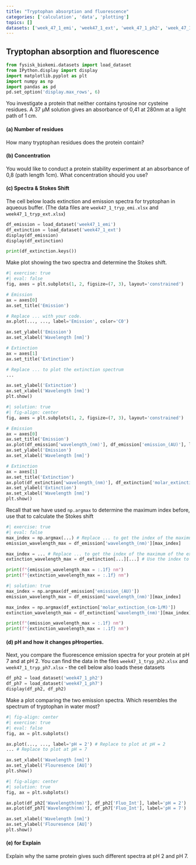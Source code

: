 ```yaml
---
title: "Tryptophan absorption and fluorescence"
categories: ['calculation', 'data', 'plotting']
topics: []
datasets: ['week_47_1_emi', 'week47_1_ext', 'week_47_1_ph2', 'week_47_1_ph7']
---
```



## Tryptophan absorption and fluorescence

```python
from fysisk_biokemi.datasets import load_dataset
from IPython.display import display
import matplotlib.pyplot as plt
import numpy as np
import pandas as pd
pd.set_option('display.max_rows', 6)
```

You investigate a protein that neither contains tyrosine nor cysteine residues. A 37 µM solution gives an absorbance of 0,41 at 280nm at a light path of 1 cm.

#### (a) Number of residues

How many tryptophan residues does the protein contain?

#### (b) Concentration

You would like to conduct a protein stability experiment at an absorbance of 0,8 (path length 1cm). What concentration should you use?

#### (c) Spectra & Stokes Shift

The cell below loads extinction and emission spectra for tryptophan in aqueous buffer. (The data files are 
`week47_1_tryp_emi.xlsx` and `week47_1_tryp_ext.xlsx`)

```python
df_emission = load_dataset('week47_1_emi')
df_extinction = load_dataset('week47_1_ext')
display(df_emission)
display(df_extinction)
```

```python
print(df_extinction.keys())
```

Make plot showing the two spectra and determine the Stokes shift.

```python
#| exercise: true
#| eval: false
fig, axes = plt.subplots(1, 2, figsize=(7, 3), layout='constrained')

# Emission 
ax = axes[0]
ax.set_title('Emission')

# Replace ... with your code.
ax.plot(..., ..., label='Emission', color='C0')

ax.set_ylabel('Emission')
ax.set_xlabel('Wavelength [nm]')

# Extinction
ax = axes[1]
ax.set_title('Extinction')

# Replace ... to plot the extinction spectrum
...

ax.set_ylabel('Extinction')
ax.set_xlabel('Wavelength [nm]')
plt.show()
```

```python
#| solution: true
#| fig-align: center
fig, axes = plt.subplots(1, 2, figsize=(7, 3), layout='constrained')

# Emission 
ax = axes[0]
ax.set_title('Emission')
ax.plot(df_emission['wavelength_(nm)'], df_emission['emission_(AU)'], label='Emission', color='C0')
ax.set_ylabel('Emission')
ax.set_xlabel('Wavelength [nm]')

# Extinction
ax = axes[1]
ax.set_title('Extinction')
ax.plot(df_extinction['wavelength_(nm)'], df_extinction['molar_extinction_(cm-1/M)'], label='Extinction', color='C1')
ax.set_ylabel('Extinction')
ax.set_xlabel('Wavelength [nm]')
plt.show()
```

Recall that we have used `np.argmax` to determine the maximum index before, use that 
to calculate the Stokes shift

```python
#| exercise: true
#| eval: false
max_index = np.argmax(...) # Replace ... to get the index of the maximum of the emission spectrum
emission_wavelength_max = df_emission['wavelength_(nm)'][max_index]

max_index = ... # Replace ... to get the index of the maximum of the extinction spectrum
extinction_wavelength_max = df_extinction[...][...] # Use the index to get the wavelength at of the maximum.

print(f"{emission_wavelength_max = :.1f} nm")
print(f"{extinction_wavelength_max = :.1f} nm")
```

```python
#| solution: true
max_index = np.argmax(df_emission['emission_(AU)'])
emission_wavelength_max = df_emission['wavelength_(nm)'][max_index]

max_index = np.argmax(df_extinction['molar_extinction_(cm-1/M)'])
extinction_wavelength_max = df_extinction['wavelength_(nm)'][max_index]

print(f"{emission_wavelength_max = :.1f} nm")
print(f"{extinction_wavelength_max = :.1f} nm")
```

#### (d) pH and how it changes pHroperties.

Next, you compare the fluorescence emission spectra for your protein at pH 7 and at pH 2. You can find the data in the files `week47_1_tryp_ph2.xlsx` and `week47_1_tryp_ph7.xlsx` - the cell below also loads these datasets 

```python
df_ph2 = load_dataset('week47_1_ph2')
df_ph7 = load_dataset('week47_1_ph7')
display(df_ph2, df_ph2)
```

Make a plot comparing the two emission spectra. Which resembles the spectrum of tryptophan in water most?

```python
#| fig-align: center
#| exercise: true
#| eval: false
fig, ax = plt.subplots()

ax.plot(..., ..., label='pH = 2') # Replace to plot at pH = 2
... # Replace to plot at pH = 7

ax.set_xlabel('Wavelength [nm]')
ax.set_ylabel('Flouresence [AU]')
plt.show()
```

```python
#| fig-align: center
#| solution: true
fig, ax = plt.subplots()

ax.plot(df_ph2['Wavelength(nm)'], df_ph2['Fluo_Int'], label='pH = 2')
ax.plot(df_ph7['Wavelength(nm)'], df_ph7['Fluo_Int'], label='pH = 7')

ax.set_xlabel('Wavelength [nm]')
ax.set_ylabel('Flouresence [AU]')
plt.show()
```

#### (e) for Explain

Explain why the same protein gives such different spectra at pH 2 and pH 7. 
 
